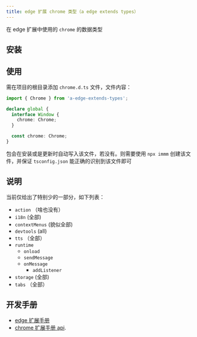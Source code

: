 ```yaml
---
title: edge 扩展 chrome 类型（a edge extends types）
---
```


<PackageInfo packageName="a-edge-extends-types" />

在 edge 扩展中使用的 `chrome` 的数据类型

## 安装

<InstallInfo name="a-edge-extends-types" dev />

## 使用

需在项目的根目录添加 `chrome.d.ts` 文件，文件内容：

```ts
import { Chrome } from 'a-edge-extends-types';

declare global {
  interface Window {
    chrome: Chrome;
  }

  const chrome: Chrome;
}
```

包会在安装或是更新时自动写入该文件，若没有。则需要使用 `npx immm` 创建该文件，并保证 `tsconfig.json` 能正确的识别到该文件即可

## 说明

当前仅给出了特别少的一部分，如下列表：

- `action` （啥也没有）
- `i18n` (全部)
- `contextMenus` (貌似全部)
- `devtools` (all)
- `tts` （全部）
- `runtime`
  - `onload`
  - `sendMessage`
  - `onMessage`
    - `addListener`
- `storage` (全部)
- `tabs` （全部）

## 开发手册

- [edge 扩展手册](https://learn.microsoft.com/zh-cn/microsoft-edge/extensions-chromium/)
- [chrome 扩展手册 api](https://developer.chrome.com/docs/extensions/reference/api/tts?hl=zh-cn).
